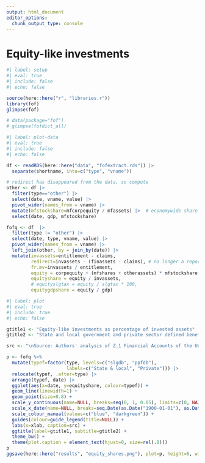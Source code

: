 ```yaml
---
output: html_document
editor_options: 
  chunk_output_type: console
---
```


# Equity-like investments

```r
#| label: setup
#| eval: true
#| include: false
#| echo: false

source(here::here("r", "libraries.r"))
library(fof)
glimpse(fof)

# data(package="fof")
# glimpse(fofdict_all)

```


```r
#| label: plot-data
#| eval: true
#| include: false
#| echo: false

df <- readRDS(here::here("data", "fofextract.rds")) |> 
  separate(shortname, into=c("type", "vname")) 

# redirect has disappeared from the data, so compute
other <- df |> 
  filter(type=="other") |> 
  select(date, vname, value) |> 
  pivot_wider(names_from = vname) |> 
  mutate(mfstockshare=mfcorpequity / mfassets) |>  # economywide share of mutual fund assets in corp equities
  select(date, gdp, mfstockshare)

fofq <- df  |>
  filter(type != "other") |> 
  select(date, type, vname, value) |>
  pivot_wider(names_from = vname) |> 
  left_join(other, by = join_by(date)) |> 
  mutate(invassets=entitlement - claims,
         redirect=invassets - (finassets - claims), # no longer a reported variable
         fr.mv=invassets / entitlement,
         equity = corpequity + (mfshares + otherassets) * mfstockshare + redirect,
         equityshare = equity / invassets,
         # equityslgtax = equity / slgtax * 100,
         equitygdpshare = equity / gdp)


```


```r
#| label: plot
#| eval: true
#| include: true
#| echo: false

gtitle1 <- "Equity-like investments as percentage of invested assets"
gtitle2 <- "State and local government and private sector defined benefit pension plans"

src <- "\nSource: Authors' analysis of Z.1 Financial Accounts of the United States,\nFederal Reserve Board, Tables L.118.b, L.120.b, and L.122"

p <- fofq %>%
  mutate(typef=factor(type, levels=c("slgdb", "ppfdb"),
                      labels=c("State & local", "Private"))) |> 
  relocate(typef, .after=type) |>
  arrange(typef, date) |> 
  ggplot(aes(x=date, y=equityshare, colour=typef)) +
  geom_line(linewidth=1) +
  geom_point(size=0.8) +
  scale_y_continuous(name=NULL, breaks=seq(0, 1, 0.05), limits=c(0, NA), labels=scales::percent_format(accuracy=1)) +
  scale_x_date(name=NULL, breaks=seq.Date(as.Date("1900-01-01"), as.Date("2025-01-01"), "5 years"), date_labels = "%Y") +
  scale_colour_manual(values=c("blue", "darkgreen")) +
  guides(colour=guide_legend(title=NULL)) +
  labs(x=xlab, caption=src) +
  ggtitle(label=gtitle1, subtitle=gtitle2) +
  theme_bw() +
  theme(plot.caption = element_text(hjust=0, size=rel(.8)))
p
ggsave(here::here("results", "equity_shares.png"), plot=p, height=6, width=11, scale=1)

```



